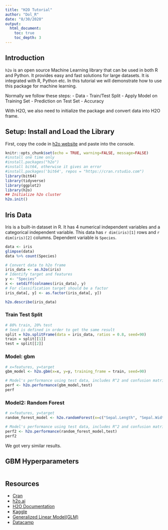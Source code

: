 ```yaml
---
title: "H2O Tutorial"
author: "Dol_R"
date: "8/30/2020"
output: 
  html_document:
    toc: true
    toc_depth: 3
---
```


## Introduction
`h2o` is an open source Machine Learning library that can be used in both R and Python. It provides easy and fast solutions for large datasets. It is integrated with R, Python etc. In this tutorial we will demonstrate how to use this package for machine learning.  

Normally we follow these steps:
- Data
- Train/Test Split
- Apply Model on Training Set
- Prediction on Test Set
- Accuracy

With H2O, we also need to initialize the package and convert data into H2O frame. 

## Setup: Install and Load the Library
First, copy the code in [h2o website](http://h2o-release.s3.amazonaws.com/h2o/rel-shannon/26/index.html#R) and paste into the console. 

```r
knitr::opts_chunk$set(echo = TRUE, warning=FALSE, message=FALSE)
#install one time only
#install.packages("h2o")
#install bit64, otherwise it gives an error
#install.packages('bit64', repos = "https://cran.rstudio.com")
library(bit64)
library(tidyverse)
library(ggplot2)
library(h2o)
## Initialize h2o cluster
h2o.init()
```

## Iris Data
Iris is a built-in dataset in R. It has 4 numerical independent variables and a categorical independent variable.
This data has `r dim(iris)[1]` rows and `r dim(iris)[2]` columns. Dependent variable is `Species`.

```r
data <- iris
glimpse(data)
data %>% count(Species)
```

```r
# Convert data to h2o frame
iris_data <- as.h2o(iris)
# Identify target and features
y <- "Species"
x <- setdiff(colnames(iris_data), y)
# For classification target should be a factor
iris_data[, y] <- as.factor(iris_data[, y])
```

```r
h2o.describe(iris_data)
```


### Train Test Split
```r
# 80% train, 20% test
# Seed is defined in order to get the same result
split = h2o.splitFrame(data = iris_data, ratios = 0.8, seed=90)
train = split[[1]]
test = split[[2]]
```

### Model: gbm
```r
# x=features, y=target
gbm_model <- h2o.gbm(x=x, y=y, training_frame = train, seed=90)
```

```r
# Model's performance using test data, includes R^2 and confusion matrix
perf <- h2o.performance(gbm_model,test)
perf
```

### Model2: Random Forest
```r
# x=features, y=target
random_forest_model <- h2o.randomForest(x=c("Sepal.Length", "Sepal.Width", "Petal.Length", "Petal.Width"), y="Species", training_frame = train, seed=90)
```

```r
# Model's performance using test data, includes R^2 and confusion matrix
perf2 <- h2o.performance(random_forest_model,test)
perf2
```

We got very similar results. 

## GBM Hyperparameters

```r
```

## Resources
- [Cran](https://cran.r-project.org/web/packages/h2o/index.html)
- [h2o.ai](http://docs.h2o.ai/h2o-tutorials/latest-stable/WhatIsH2O.html)
- [H2O Documentation](http://docs.h2o.ai/)
- [Kaggle](https://www.kaggle.com/mlg-ulb/creditcardfraud)
- [Generalized Linear Model(GLM)](https://docs.h2o.ai/h2o/latest-stable/h2o-docs/data-science/glm.html#)
- [Datacamp](https://campus.datacamp.com/courses/hyperparameter-tuning-in-r/hyperparameter-tuning-with-h2o?ex=1)
